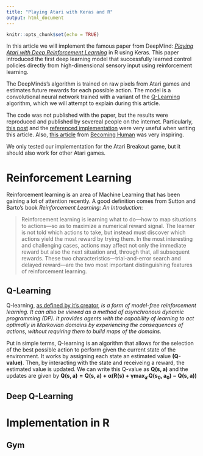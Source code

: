 ```yaml
---
title: "Playing Atari with Keras and R"
output: html_document
---
```


```r
knitr::opts_chunk$set(echo = TRUE)
```

In this article we will implement the famous paper from DeepMind: [*Playing Atari with Deep Reinforcement Learning*](https://www.cs.toronto.edu/~vmnih/docs/dqn.pdf) in R using Keras. This paper introduced the first deep learning model that successfully learned control policies directly from high-dimensional sensory input using reinforcement learning.

The DeepMinds's algorithm is trained on raw pixels from Atari games and estimates future rewards for each possible action. The model is a convolutional neural network trained with a variant of the [Q-Learning](https://en.wikipedia.org/wiki/Q-learning) algorithm, which we will attempt to explain during this article.

The code was not published with the paper, but the results were reproduced and published by severeal people on the internet. Particularly, [this post](https://yanpanlau.github.io/2016/07/10/FlappyBird-Keras.html) and the [referenced implementation](https://github.com/yenchenlin/DeepLearningFlappyBird) were very useful when writing this article. Also, [this article](https://becominghuman.ai/lets-build-an-atari-ai-part-1-dqn-df57e8ff3b26) from [Becoming Human](https://becominghuman.ai) was very inspiring.

We only tested our implementation for the Atari Breakout game, but it should also work for other Atari games.

# Reinforcement Learning

Reinforcement learning is an area of Machine Learning that has been gaining a lot of attention recently. A good definition comes from Sutton and Barto's book *Reinforcement Learning: An Introduction*:

> Reinforcement learning is learning what to do—how to map situations to actions—so as to maximize a numerical reward signal. The learner is not told which actions to take, but instead must discover which actions yield the most reward by trying them. In the most interesting and challenging cases, actions may affect not only the immediate reward but also the next situation and, through that, all subsequent rewards. These two characteristics—trial-and-error search and delayed reward—are the two most important distinguishing features of reinforcement learning.

## Q-Learning

Q-learning, [as defined by it's creator](https://link.springer.com/content/pdf/10.1007%2FBF00992698.pdf), *is a form of model-free reinforcement learning. It can also be viewed as a method of asynchronous dynamic programming (DP). It provides agents with the capability of learning to act optimally in Markovian domains by experiencing the consequences of actions, without requiring them to build maps of the domains.*

Put in simple terms, Q-learning is an algorithm that allows for the selection of the best possible action to perform given the current state of the environment. It works by assigning each state an estimated value **(Q-value)**. Then, by interacting with the state and receiveing a reward, the estimated value is updated. We can write this Q-value as $\mathbf{Q(s, a)}$ and the updates are given by $\mathbf{Q(s, a) = Q(s, a) + α(R(s) + γmax_{a'}Q(s_0, a_0) − Q(s, a))}$

## Deep Q-Learning

# Implementation in R

## Gym













